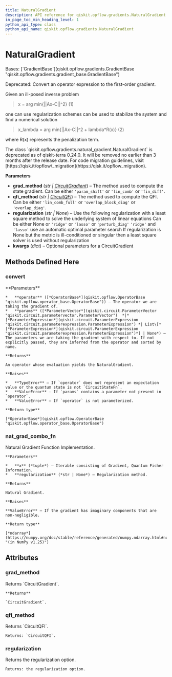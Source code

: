 ```yaml
---
title: NaturalGradient
description: API reference for qiskit.opflow.gradients.NaturalGradient
in_page_toc_min_heading_level: 1
python_api_type: class
python_api_name: qiskit.opflow.gradients.NaturalGradient
---
```


# NaturalGradient

<Class id="qiskit.opflow.gradients.NaturalGradient" isDedicatedPage={true} github="https://github.com/qiskit/qiskit/tree/stable/0.24/qiskit/opflow/gradients/natural_gradient.py" signature="NaturalGradient(grad_method='lin_comb', qfi_method='lin_comb_full', regularization=None, **kwargs)" modifiers="class">
  Bases: [`GradientBase`](qiskit.opflow.gradients.GradientBase "qiskit.opflow.gradients.gradient_base.GradientBase")

  Deprecated: Convert an operator expression to the first-order gradient.

  Given an ill-posed inverse problem

  > x = arg min\{||Ax-C||^2} (1)

  one can use regularization schemes can be used to stabilize the system and find a numerical solution

  > x\_lambda = arg min\{||Ax-C||^2 + lambda\*R(x)} (2)

  where R(x) represents the penalization term.

  <Admonition title="Deprecated since version 0.24.0" type="danger">
    The class `qiskit.opflow.gradients.natural_gradient.NaturalGradient` is deprecated as of qiskit-terra 0.24.0. It will be removed no earlier than 3 months after the release date. For code migration guidelines, visit [https://qisk.it/opflow\_migration](https://qisk.it/opflow_migration).
  </Admonition>

  **Parameters**

  *   **grad\_method** (*str |* [*CircuitGradient*](qiskit.opflow.gradients.CircuitGradient "qiskit.opflow.gradients.circuit_gradients.circuit_gradient.CircuitGradient")) – The method used to compute the state gradient. Can be either `'param_shift'` or `'lin_comb'` or `'fin_diff'`.
  *   **qfi\_method** (*str |* [*CircuitQFI*](qiskit.opflow.gradients.CircuitQFI "qiskit.opflow.gradients.circuit_qfis.circuit_qfi.CircuitQFI")) – The method used to compute the QFI. Can be either `'lin_comb_full'` or `'overlap_block_diag'` or `'overlap_diag'`.
  *   **regularization** (*str | None*) – Use the following regularization with a least square method to solve the underlying system of linear equations Can be either None or `'ridge'` or `'lasso'` or `'perturb_diag'` `'ridge'` and `'lasso'` use an automatic optimal parameter search If regularization is None but the metric is ill-conditioned or singular then a least square solver is used without regularization
  *   **kwargs** (*dict*) – Optional parameters for a CircuitGradient

  ## Methods Defined Here

  <span id="qiskit-opflow-gradients-naturalgradient-convert" />

  ### convert

  <Function id="qiskit.opflow.gradients.NaturalGradient.convert" signature="NaturalGradient.convert(operator, params=None)">
    **Parameters**

    *   **operator** ([*OperatorBase*](qiskit.opflow.OperatorBase "qiskit.opflow.operator_base.OperatorBase")) – The operator we are taking the gradient of.
    *   **params** ([*ParameterVector*](qiskit.circuit.ParameterVector "qiskit.circuit.parametervector.ParameterVector")  *|*[*ParameterExpression*](qiskit.circuit.ParameterExpression "qiskit.circuit.parameterexpression.ParameterExpression") *| List\[*[*ParameterExpression*](qiskit.circuit.ParameterExpression "qiskit.circuit.parameterexpression.ParameterExpression")*] | None*) – The parameters we are taking the gradient with respect to. If not explicitly passed, they are inferred from the operator and sorted by name.

    **Returns**

    An operator whose evaluation yields the NaturalGradient.

    **Raises**

    *   **TypeError** – If `operator` does not represent an expectation value or the quantum state is not `CircuitStateFn`.
    *   **ValueError** – If `params` contains a parameter not present in `operator`.
    *   **ValueError** – If `operator` is not parameterized.

    **Return type**

    [*OperatorBase*](qiskit.opflow.OperatorBase "qiskit.opflow.operator_base.OperatorBase")
  </Function>

  <span id="qiskit-opflow-gradients-naturalgradient-nat-grad-combo-fn" />

  ### nat\_grad\_combo\_fn

  <Function id="qiskit.opflow.gradients.NaturalGradient.nat_grad_combo_fn" signature="NaturalGradient.nat_grad_combo_fn(x, regularization=None)" modifiers="static">
    Natural Gradient Function Implementation.

    **Parameters**

    *   **x** (*tuple*) – Iterable consisting of Gradient, Quantum Fisher Information.
    *   **regularization** (*str | None*) – Regularization method.

    **Returns**

    Natural Gradient.

    **Raises**

    **ValueError** – If the gradient has imaginary components that are non-negligible.

    **Return type**

    [*ndarray*](https://numpy.org/doc/stable/reference/generated/numpy.ndarray.html#numpy.ndarray "(in NumPy v1.25)")
  </Function>

  ## Attributes

  ### grad\_method

  <Attribute id="qiskit.opflow.gradients.NaturalGradient.grad_method">
    Returns `CircuitGradient`.

    **Returns**

    `CircuitGradient`.
  </Attribute>

  ### qfi\_method

  <Attribute id="qiskit.opflow.gradients.NaturalGradient.qfi_method">
    Returns `CircuitQFI`.

    Returns: `CircuitQFI`.
  </Attribute>

  ### regularization

  <Attribute id="qiskit.opflow.gradients.NaturalGradient.regularization">
    Returns the regularization option.

    Returns: the regularization option.
  </Attribute>
</Class>

